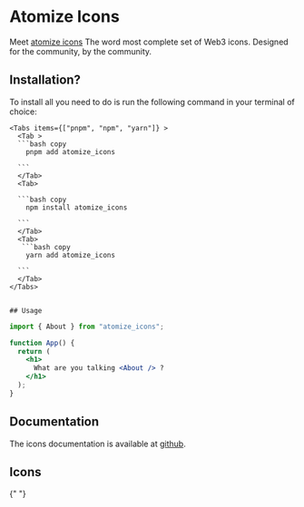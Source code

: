 
# Atomize Icons

Meet [atomize icons](https://github.com/nzaih1999/atomize_icons) The word most complete set of Web3 icons. Designed for the community, by the community.

## Installation?

To install all you need to do is run the following command in your terminal of choice:

    <Tabs items={["pnpm", "npm", "yarn"]} >
      <Tab >
      ```bash copy 
        pnpm add atomize_icons

      ```
      </Tab>
      <Tab>

      ```bash copy
        npm install atomize_icons

      ```
      </Tab>
      <Tab>
       ```bash copy
        yarn add atomize_icons

      ```
      </Tab>
    </Tabs>


    ## Usage


```jsx copy
import { About } from "atomize_icons";

function App() {
  return (
    <h1>
      What are you talking <About /> ?
    </h1>
  );
}
```

## Documentation

The icons documentation is available at [github](https://github.com/nzaih1999/atomize_icons).

## Icons

<BannerCallout />

{" "}

<Icons />
